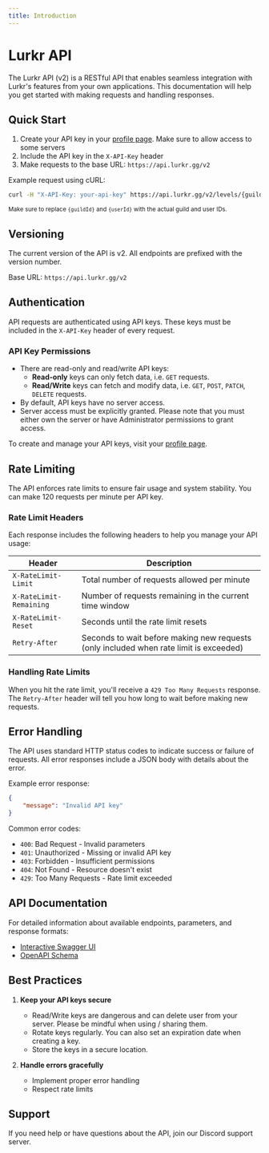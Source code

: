 ```yaml
---
title: Introduction
---
```



# Lurkr API

The Lurkr API (v2) is a RESTful API that enables seamless integration with Lurkr's features from your own applications.
This documentation will help you get started with making requests and handling responses.

## Quick Start

1. Create your API key in your [profile page](/profile). Make sure to allow access to some servers
2. Include the API key in the `X-API-Key` header
3. Make requests to the base URL: `https://api.lurkr.gg/v2`

Example request using cURL:
```bash
curl -H "X-API-Key: your-api-key" https://api.lurkr.gg/v2/levels/{guildId}/users/{userId}
```

<sub>Make sure to replace `{guildId}` and `{userId}` with the actual guild and user IDs.</sub>


## Versioning

The current version of the API is v2. All endpoints are prefixed with the version number.

Base URL: `https://api.lurkr.gg/v2`

## Authentication

API requests are authenticated using API keys. These keys must be included in the `X-API-Key` header of every request.

### API Key Permissions

- There are read-only and read/write API keys:
    - **Read-only** keys can only fetch data, i.e. `GET` requests.
    - **Read/Write** keys can fetch and modify data, i.e. `GET`, `POST`, `PATCH`, `DELETE` requests.
- By default, API keys have no server access.
- Server access must be explicitly granted. Please note that you must either own the server or have Administrator permissions to grant access.

To create and manage your API keys, visit your [profile page](/profile).

## Rate Limiting

The API enforces rate limits to ensure fair usage and system stability.
You can make 120 requests per minute per API key.

### Rate Limit Headers

Each response includes the following headers to help you manage your API usage:

| Header                  | Description                                                                                     |
|-------------------------|-------------------------------------------------------------------------------------------------|
| `X-RateLimit-Limit`     | Total number of requests allowed per minute                                                     |
| `X-RateLimit-Remaining` | Number of requests remaining in the current time window                                         |
| `X-RateLimit-Reset`     | Seconds until the rate limit resets                                                             |
| `Retry-After`           | Seconds to wait before making new requests (only included when rate limit is exceeded)          |

### Handling Rate Limits

When you hit the rate limit, you'll receive a `429 Too Many Requests` response. The `Retry-After` header will tell you how long to wait before making new requests.

## Error Handling

The API uses standard HTTP status codes to indicate success or failure of requests. All error responses include a JSON body with details about the error.

Example error response:
```json
{
    "message": "Invalid API key"
}
```

Common error codes:

- `400`: Bad Request - Invalid parameters
- `401`: Unauthorized - Missing or invalid API key
- `403`: Forbidden - Insufficient permissions
- `404`: Not Found - Resource doesn't exist
- `429`: Too Many Requests - Rate limit exceeded

## API Documentation

For detailed information about available endpoints, parameters, and response formats:

- [Interactive Swagger UI](https://api.lurkr.gg/v2/docs)
- [OpenAPI Schema](https://api.lurkr.gg/v2/docs/json)

## Best Practices

1. **Keep your API keys secure**
   - Read/Write keys are dangerous and can delete user from your server. Please be mindful when using / sharing them.
   - Rotate keys regularly. You can also set an expiration date when creating a key.
   - Store the keys in a secure location.

2. **Handle errors gracefully**
   - Implement proper error handling
   - Respect rate limits

## Support

If you need help or have questions about the API, join our
<ExternalLink className="text-primary" href={SUPPORT_SERVER_INVITE} target="_blank" rel="noopener noreferrer">Discord support server</ExternalLink>.
